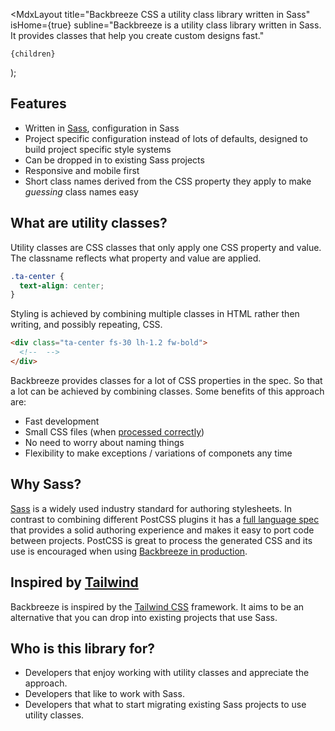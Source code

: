 
  <MdxLayout
    title="Backbreeze CSS a utility class library written in Sass"
    isHome={true}
    subline="Backbreeze is a utility class library written in Sass. It provides classes that help you create custom designs fast."
  >
    {children}
  </MdxLayout>
);

## Features

- Written in [Sass](https://sass-lang.com/), configuration in Sass
- Project specific configuration instead of lots of defaults, designed to build project specific style systems
- Can be dropped in to existing Sass projects
- Responsive and mobile first
- Short class names derived from the CSS property they apply to make _guessing_ class names easy

## What are utility classes?

Utility classes are CSS classes that only apply one CSS property and value. The classname reflects what property and value are applied.

```css
.ta-center {
  text-align: center;
}
```

Styling is achieved by combining multiple classes in HTML rather then writing, and possibly repeating, CSS.

```html
<div class="ta-center fs-30 lh-1.2 fw-bold">
  <!--  -->
</div>
```

Backbreeze provides classes for a lot of CSS properties in the spec. So that a lot can be achieved by combining classes. Some benefits of this approach are:

- Fast development
- Small CSS files (when [processed correctly](/using-in-production/#remove-unused-css-with-purgecss))
- No need to worry about naming things
- Flexibility to make exceptions / variations of componets any time

## Why Sass?

[Sass](https://sass-lang.com/) is a widely used industry standard for authoring stylesheets. In contrast to combining different PostCSS plugins it has a [full language spec](https://sass-lang.com/documentation) that provides a solid authoring experience and makes it easy to port code between projects. PostCSS is great to process the generated CSS and its use is encouraged when using [Backbreeze in production](/using-in-production/).

## Inspired by [Tailwind](https://tailwindcss.com/)

Backbreeze is inspired by the [Tailwind CSS](https://tailwindcss.com/) framework. It aims to be an alternative that you can drop into existing projects that use Sass.

## Who is this library for?

- Developers that enjoy working with utility classes and appreciate the approach.
- Developers that like to work with Sass.
- Developers that what to start migrating existing Sass projects to use utility classes.

